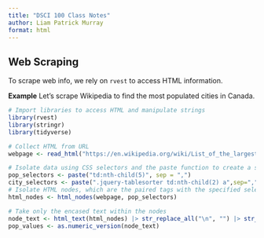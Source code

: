 ```yaml
---
title: "DSCI 100 Class Notes"
author: Liam Patrick Murray
format: html
---
```


## Web Scraping

To scrape web info, we rely on `rvest` to access HTML information.

**Example** Let's scrape Wikipedia to find the most populated cities in Canada.

```r
# Import libraries to access HTML and manipulate strings
library(rvest)
library(stringr)
library(tidyverse)

# Collect HTML from URL
webpage <- read_html("https://en.wikipedia.org/wiki/List_of_the_largest_population_centres_in_Canada")

# Isolate data using CSS selectors and the paste function to create a string seperated by commas.
pop_selectors <- paste("td:nth-child(5)", sep = ",")
city_selectors <- paste(".jquery-tablesorter td:nth-child(2) a",sep=",") # This is broken at the moment
# Isolate HTML nodes, which are the paired tags with the specified selectors
html_nodes <- html_nodes(webpage, pop_selectors)

# Take only the encased text within the nodes
node_text <- html_text(html_nodes) |> str_replace_all("\n", "") |> str_replace_all(",","")
pop_values <- as.numeric_version(node_text)
```
